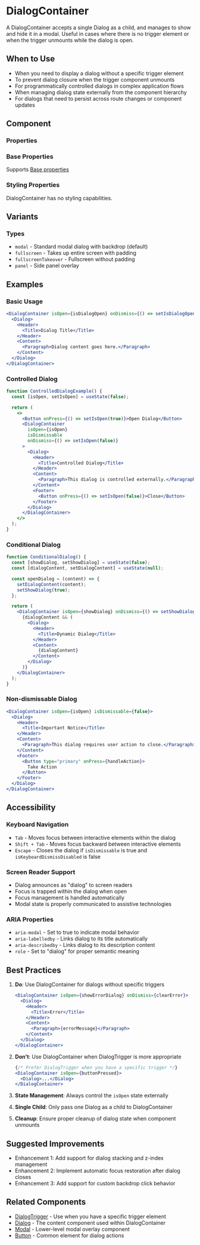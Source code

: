 
<Meta of={DialogContainerStories} />

# DialogContainer

A DialogContainer accepts a single Dialog as a child, and manages to show and hide it in a modal. Useful in cases where there is no trigger element or when the trigger unmounts while the dialog is open.

## When to Use

- When you need to display a dialog without a specific trigger element
- To prevent dialog closure when the trigger component unmounts
- For programmatically controlled dialogs in complex application flows
- When managing dialog state externally from the component hierarchy
- For dialogs that need to persist across route changes or component updates

## Component

### Properties

<Controls of={DialogContainerStories.Default} />

### Base Properties

Supports [Base properties](/base-properties.md)

### Styling Properties

DialogContainer has no styling capabilities.

## Variants

### Types

- `modal` - Standard modal dialog with backdrop (default)
- `fullscreen` - Takes up entire screen with padding
- `fullscreenTakeover` - Fullscreen without padding
- `panel` - Side panel overlay

## Examples

### Basic Usage

```jsx
<DialogContainer isOpen={isDialogOpen} onDismiss={() => setIsDialogOpen(false)}>
  <Dialog>
    <Header>
      <Title>Dialog Title</Title>
    </Header>
    <Content>
      <Paragraph>Dialog content goes here.</Paragraph>
    </Content>
  </Dialog>
</DialogContainer>
```

### Controlled Dialog

```jsx
function ControlledDialogExample() {
  const [isOpen, setIsOpen] = useState(false);

  return (
    <>
      <Button onPress={() => setIsOpen(true)}>Open Dialog</Button>
      <DialogContainer
        isOpen={isOpen}
        isDismissable
        onDismiss={() => setIsOpen(false)}
      >
        <Dialog>
          <Header>
            <Title>Controlled Dialog</Title>
          </Header>
          <Content>
            <Paragraph>This dialog is controlled externally.</Paragraph>
          </Content>
          <Footer>
            <Button onPress={() => setIsOpen(false)}>Close</Button>
          </Footer>
        </Dialog>
      </DialogContainer>
    </>
  );
}
```

### Conditional Dialog

```jsx
function ConditionalDialog() {
  const [showDialog, setShowDialog] = useState(false);
  const [dialogContent, setDialogContent] = useState(null);

  const openDialog = (content) => {
    setDialogContent(content);
    setShowDialog(true);
  };

  return (
    <DialogContainer isOpen={showDialog} onDismiss={() => setShowDialog(false)}>
      {dialogContent && (
        <Dialog>
          <Header>
            <Title>Dynamic Dialog</Title>
          </Header>
          <Content>
            {dialogContent}
          </Content>
        </Dialog>
      )}
    </DialogContainer>
  );
}
```

### Non-dismissable Dialog

```jsx
<DialogContainer isOpen={isOpen} isDismissable={false}>
  <Dialog>
    <Header>
      <Title>Important Notice</Title>
    </Header>
    <Content>
      <Paragraph>This dialog requires user action to close.</Paragraph>
    </Content>
    <Footer>
      <Button type="primary" onPress={handleAction}>
        Take Action
      </Button>
    </Footer>
  </Dialog>
</DialogContainer>
```

## Accessibility

### Keyboard Navigation

- `Tab` - Moves focus between interactive elements within the dialog
- `Shift + Tab` - Moves focus backward between interactive elements
- `Escape` - Closes the dialog if `isDismissable` is true and `isKeyboardDismissDisabled` is false

### Screen Reader Support

- Dialog announces as "dialog" to screen readers
- Focus is trapped within the dialog when open
- Focus management is handled automatically
- Modal state is properly communicated to assistive technologies

### ARIA Properties

- `aria-modal` - Set to true to indicate modal behavior
- `aria-labelledby` - Links dialog to its title automatically
- `aria-describedby` - Links dialog to its description content
- `role` - Set to "dialog" for proper semantic meaning

## Best Practices

1. **Do**: Use DialogContainer for dialogs without specific triggers
   ```jsx
   <DialogContainer isOpen={showErrorDialog} onDismiss={clearError}>
     <Dialog>
       <Header>
         <Title>Error</Title>
       </Header>
       <Content>
         <Paragraph>{errorMessage}</Paragraph>
       </Content>
     </Dialog>
   </DialogContainer>
   ```

2. **Don't**: Use DialogContainer when DialogTrigger is more appropriate
   ```jsx
   {/* Prefer DialogTrigger when you have a specific trigger */}
   <DialogContainer isOpen={buttonPressed}>
     <Dialog>...</Dialog>
   </DialogContainer>
   ```

3. **State Management**: Always control the `isOpen` state externally
4. **Single Child**: Only pass one Dialog as a child to DialogContainer
5. **Cleanup**: Ensure proper cleanup of dialog state when component unmounts

## Suggested Improvements

- Enhancement 1: Add support for dialog stacking and z-index management
- Enhancement 2: Implement automatic focus restoration after dialog closes
- Enhancement 3: Add support for custom backdrop click behavior

## Related Components

- [DialogTrigger](/components/DialogTrigger) - Use when you have a specific trigger element
- [Dialog](/components/Dialog) - The content component used within DialogContainer
- [Modal](/components/Modal) - Lower-level modal overlay component
- [Button](/components/Button) - Common element for dialog actions
